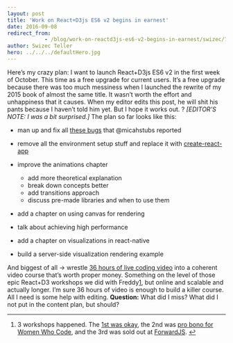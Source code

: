 ```yaml
---
layout: post
title: 'Work on React+D3js ES6 v2 begins in earnest'
date: 2016-09-08
redirect_from: 
            - /blog/work-on-reactd3js-es6-v2-begins-in-earnest/swizec/7010
author: Swizec Teller
hero: ../../../defaultHero.jpg
---
```

Here’s my crazy plan: I want to launch React+D3js ES6 v2 in the first week of October. This time as a free upgrade for current users. It’s a free upgrade because there was too much messiness when I launched the rewrite of my 2015 book of almost the same title. It wasn’t worth the effort and unhappiness that it causes. When my editor edits this post, he will shit his pants because I haven’t told him yet. But I hope it works out. ? _\[EDITOR’S NOTE: I was a bit surprised.]_ The plan so far looks like this:

- man up and fix all [these bugs](https://github.com/Swizec/react-d3js-es6-ebook/issues) that @micahstubs reported

- remove all the environment setup stuff and replace it with [create-react-app](https://facebook.github.io/react/blog/2016/07/22/create-apps-with-no-configuration.html)

- improve the animations chapter

  - add more theoretical explanation
  - break down concepts better
  - add transitions approach
  - discuss pre-made libraries and when to use them

- add a chapter on using canvas for rendering

- talk about achieving high performance

- add a chapter on visualizations in react-native

- build a server-side visualization rendering example

And biggest of all → wrestle [36 hours of live coding video](https://www.livecoding.tv/swizec/) into a coherent video course that’s worth proper money. Something on the level of those epic React+D3 workshops we did with Freddy[1](#fn1-20846 "see footnote"), but online and scalable and actually longer. I’m sure 36 hours of video is enough to build a killer course. All I need is some help with editing. **Question:** What did I miss? What did I not put in the content plan, but should?

* * *

1. 3 workshops happened. The [1st was okay](https://swizec.com/blog/things-i-learned-my-first-workshop/swizec/6819), the 2nd was [pro bono for Women Who Code](http://www.meetup.com/Women-Who-Code-SF/events/232366807/), and the 3rd was sold out at [ForwardJS](https://forwardjs.com/). [↩︎](#fnr1-20846 "return to article")